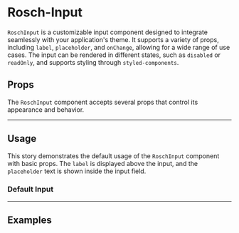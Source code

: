 
<Meta of={RoschInputStories} />

# Rosch-Input
`RoschInput` is a customizable input component designed to integrate seamlessly with your application's theme. It supports a variety of props, including `label`, `placeholder`, and `onChange`, allowing for a wide range of use cases. The input can be rendered in different states, such as `disabled` or `readOnly`, and supports styling through `styled-components`.

## Props

The `RoschInput` component accepts several props that control its appearance and behavior.


<Canvas layout="centered" />

<Controls of={RoschInputStories.DefaultInput} />

---

## Usage
This story demonstrates the default usage of the `RoschInput` component with basic props. The `label` is displayed above the input, and the `placeholder` text is shown inside the input field.

### Default Input

<Canvas layout="centered" />

<Canvas layout="centered" of={RoschInputStories.InputPassword} />

---

## Examples
